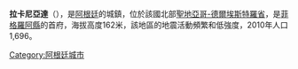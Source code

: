 '''拉卡尼亞達'''（{{lang-es|La Cañada}}），是[[阿根廷|阿根廷]]的城鎮，位於該國北部[[聖地亞哥-德爾埃斯特羅省|聖地亞哥-德爾埃斯特羅省]]，是[[菲格羅阿縣|菲格羅阿縣]]的首府，海拔高度162米，該地區的地震活動頻繁和低強度，2010年人口1,696。

{{coord|27|42|32|S|63|46|25|W|region:AR-G_type:city(1524)_source:kolossus-dewiki|display=title}}

{{Argentina-geo-stub}}
[[Category:阿根廷城市|Category:阿根廷城市]]
